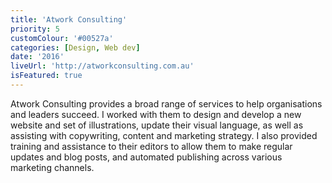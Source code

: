 ```yaml
---
title: 'Atwork Consulting'
priority: 5
customColour: '#00527a'
categories: [Design, Web dev]
date: '2016'
liveUrl: 'http://atworkconsulting.com.au'
isFeatured: true
---
```


Atwork Consulting provides a broad range of services to help organisations and leaders succeed. I worked with them to design and develop a new website and set of illustrations, update their visual language, as well as assisting with copywriting, content and marketing strategy. I also provided training and assistance to their editors to allow them to make regular updates and blog posts, and automated publishing across various marketing channels.
